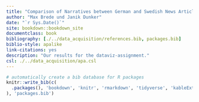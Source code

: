 ```yaml
--- 
title: "Comparison of Narratives between German and Swedish News Articles during the COVID-19 Pandemic"
author: "Max Brede und Janik Dunker"
date: "`r Sys.Date()`"
site: bookdown::bookdown_site
documentclass: book
bibliography: [./../data_acquisition/references.bib, packages.bib]
biblio-style: apalike
link-citations: yes
description: "Our results for the dataviz-assignment."
csl: ./../data_acquisition/apa.csl
---
```





```r
# automatically create a bib database for R packages
knitr::write_bib(c(
  .packages(), 'bookdown', 'knitr', 'rmarkdown', 'tidyverse', 'kableExtra', 'glue', 'slam', 'magrittr', 'cowplot', 'eurostat', 'sf', 'showtext','httr','SnowballC','tm','furrr'
), 'packages.bib')

```
